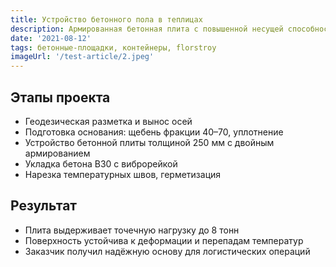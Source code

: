 ```yaml
---
title: Устройство бетонного пола в теплицах
description: Армированная бетонная плита с повышенной несущей способностью для размещения тяжёлых контейнеров
date: '2021-08-12'
tags: бетонные-площадки, контейнеры, florstroy
imageUrl: '/test-article/2.jpeg'
---
```


<Quote
  content="Площадка выполнена с учётом точек максимальной нагрузки и требований к долговечности."
  author="FlorStroy"
  cite="https://florstroy.ru/"
/>

## Этапы проекта

- Геодезическая разметка и вынос осей
- Подготовка основания: щебень фракции 40–70, уплотнение
- Устройство бетонной плиты толщиной 250 мм с двойным армированием
- Укладка бетона B30 с виброрейкой
- Нарезка температурных швов, герметизация

<ArticleImage src="/test-article/2.jpeg" alt="Бетонная площадка под контейнеры" />

## Результат

- Плита выдерживает точечную нагрузку до 8 тонн
- Поверхность устойчива к деформации и перепадам температур
- Заказчик получил надёжную основу для логистических операций

<Quote
  content="Контейнеры устанавливаются без просадок, даже при длительной статической нагрузке."
  author="Инженер FlorStroy"
  cite="https://florstroy.ru/"
/>
